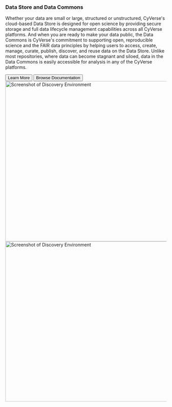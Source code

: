 <div id="Data" className="mt-5">
  <div className="px-4 pt-5 my-5 brder-bottom">
    <h3 className="display-6 text-cter mb-4">Data Store and Data Commons</h3>
    <div className="mx-auto">
      <p className="text-sm-start text-cter">
        Whether your data are small or large, structured or unstructured, CyVerse's cloud-based Data Store is designed for open science by providing secure storage and full data lifecycle management capabilities across all CyVerse platforms. And when you are ready to make your data public, the Data Commons is CyVerse's commitment to supporting open, reproducible science and the FAIR data principles by helping users to access, create, manage, curate, publish, discover, and reuse data on the Data Store. Unlike most repositories, where data can become stagnant and siloed, data in the Data Commons is easily accessible for analysis in any of the CyVerse platforms.
      </p>
      <div className="d-grid gap-2 d-sm-flex justify-content-sm-center mb-5">
        <button type="button" className="btn btn-primary btn-lg px-4 me-sm-3">
          Learn More
        </button>
        <button type="button" className="btn btn-outline-secondary btn-lg px-4">
          Browse Documentation
        </button>
      </div>
    </div>
    <div className="overflow-hidden">
      <div className="px-5 text-center">
        <div className="row">
          <div className="col d-none d-sm-block d-xs-block">
            <img
              src="/images/DataStore.png"
              className="img-fluid border rounded-3 shadow-lg mb-4 mb-sm-2 mb-xs-2"
              alt="Screenshot of Discovery Environment"
              loading="lazy"
              width="700"
              height="500"
            />
          </div>
          <div className="col d-none d-sm-block d-xs-block">
            <img
              src="/images/DataCommons.png"
              className="img-fluid border rounded-3 shadow-lg mb-4 mb-sm-2 mb-xs-2"
              alt="Screenshot of Discovery Environment"
              loading="lazy"
              width="700"
              height="500"
            />
          </div>
        </div>
      </div>
    </div>
  </div>
</div>
